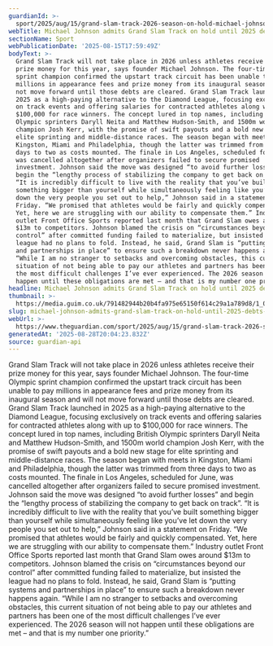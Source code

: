 ```yaml
---
guardianId: >-
  sport/2025/aug/15/grand-slam-track-2026-season-on-hold-michael-johnson-prize-money
webTitle: Michael Johnson admits Grand Slam Track on hold until 2025 debts are paid
sectionName: Sport
webPublicationDate: '2025-08-15T17:59:49Z'
bodyText: >-
  Grand Slam Track will not take place in 2026 unless athletes receive their
  prize money for this year, says founder Michael Johnson. The four-time Olympic
  sprint champion confirmed the upstart track circuit has been unable to pay
  millions in appearance fees and prize money from its inaugural season and will
  not move forward until those debts are cleared. Grand Slam Track launched in
  2025 as a high-paying alternative to the Diamond League, focusing exclusively
  on track events and offering salaries for contracted athletes along with up to
  $100,000 for race winners. The concept lured in top names, including British
  Olympic sprinters Daryll Neita and Matthew Hudson-Smith, and 1500m world
  champion Josh Kerr, with the promise of swift payouts and a bold new stage for
  elite sprinting and middle-distance races. The season began with meets in
  Kingston, Miami and Philadelphia, though the latter was trimmed from three
  days to two as costs mounted. The finale in Los Angeles, scheduled for June,
  was cancelled altogether after organizers failed to secure promised
  investment. Johnson said the move was designed “to avoid further losses” and
  begin the “lengthy process of stabilizing the company to get back on track”.
  “It is incredibly difficult to live with the reality that you’ve built
  something bigger than yourself while simultaneously feeling like you’ve let
  down the very people you set out to help,” Johnson said in a statement on
  Friday. “We promised that athletes would be fairly and quickly compensated.
  Yet, here we are struggling with our ability to compensate them.” Industry
  outlet Front Office Sports reported last month that Grand Slam owes around
  $13m to competitors. Johnson blamed the crisis on “circumstances beyond our
  control” after committed funding failed to materialize, but insisted the
  league had no plans to fold. Instead, he said, Grand Slam is “putting systems
  and partnerships in place” to ensure such a breakdown never happens again.
  “While I am no stranger to setbacks and overcoming obstacles, this current
  situation of not being able to pay our athletes and partners has been one of
  the most difficult challenges I’ve ever experienced. The 2026 season will not
  happen until these obligations are met – and that is my number one priority.”
headline: Michael Johnson admits Grand Slam Track on hold until 2025 debts are paid
thumbnail: >-
  https://media.guim.co.uk/791482944b20b4fa975e65150f614c29a1a789d8/1_0_6668_5334/500.jpg
slug: michael-johnson-admits-grand-slam-track-on-hold-until-2025-debts-are-paid
webUrl: >-
  https://www.theguardian.com/sport/2025/aug/15/grand-slam-track-2026-season-on-hold-michael-johnson-prize-money
generatedAt: '2025-08-28T20:04:23.832Z'
source: guardian-api
---
```

Grand Slam Track will not take place in 2026 unless athletes receive their prize money for this year, says founder Michael Johnson. The four-time Olympic sprint champion confirmed the upstart track circuit has been unable to pay millions in appearance fees and prize money from its inaugural season and will not move forward until those debts are cleared. Grand Slam Track launched in 2025 as a high-paying alternative to the Diamond League, focusing exclusively on track events and offering salaries for contracted athletes along with up to $100,000 for race winners. The concept lured in top names, including British Olympic sprinters Daryll Neita and Matthew Hudson-Smith, and 1500m world champion Josh Kerr, with the promise of swift payouts and a bold new stage for elite sprinting and middle-distance races. The season began with meets in Kingston, Miami and Philadelphia, though the latter was trimmed from three days to two as costs mounted. The finale in Los Angeles, scheduled for June, was cancelled altogether after organizers failed to secure promised investment. Johnson said the move was designed “to avoid further losses” and begin the “lengthy process of stabilizing the company to get back on track”. “It is incredibly difficult to live with the reality that you’ve built something bigger than yourself while simultaneously feeling like you’ve let down the very people you set out to help,” Johnson said in a statement on Friday. “We promised that athletes would be fairly and quickly compensated. Yet, here we are struggling with our ability to compensate them.” Industry outlet Front Office Sports reported last month that Grand Slam owes around $13m to competitors. Johnson blamed the crisis on “circumstances beyond our control” after committed funding failed to materialize, but insisted the league had no plans to fold. Instead, he said, Grand Slam is “putting systems and partnerships in place” to ensure such a breakdown never happens again. “While I am no stranger to setbacks and overcoming obstacles, this current situation of not being able to pay our athletes and partners has been one of the most difficult challenges I’ve ever experienced. The 2026 season will not happen until these obligations are met – and that is my number one priority.”
